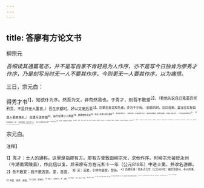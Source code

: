 ```yaml
---
---
---
```

title: 答廖有方论文书
---



柳宗元

*吾细读其通篇笔态，并不是写自家不肯轻易为人作序，亦不是写今日独肯为廖秀才作序，乃是刻写当时无一人不要其作序，今则更无一人要其作序，以为痛愤。*

三日，宗元白：

得秀才书<sup>1】，知欲仆为序。然吾为文，非苟然易也。于秀才，则吾不敢爱<sup>2】。（看他先说自己笔墨异样矜贵，不是并无人要者。）吾在京都时，好以文宠后辈<sup>3】。后辈由吾文知名者，亦为不少焉。（自叙向时，岂曰自家，盖当日实有如是人赖其笔札。）自遭斥逐禁锢<sup>4】，益为轻薄小儿哗嚣<sup>5】，群朋增饰无状<sup>6】，当途人率谓仆垢污重厚<sup>7】，举将去而远之。（自叙近来，岂真有馀污及人？直是齐声群吠，虽受吾宠者，乌知不亦在其中。）今不自料而序秀才<sup>8】，（笔态是紧紧承上二段，一味自写痛愤，并非为秀才计。）秀才无乃未得向时之益<sup>9】，而受后事之累<sup>16】，吾是以惧。洁然盛服而与负途者处<sup>1】，而又何赖焉？（吾惧句，已结过。又沓此一句者，惟《左传》中时有此法。乃痛愤之至，并非为秀才计。）然观秀才勤恳，意甚久远，不为顷刻私利，欲以就文雅，则吾曷敢以让？当为秀才言之<sup>12】。（通篇只此一段，是正答秀才语。“则吾不敢爱”，是自说心头语；“则吾曷敢以让”，是正答秀才语。）然面无显出于今之世，视不为流俗所扇动者，乃以示之。既无以累秀才，亦不增仆之垢骂也，（写不欲示人，又欲示人，纯是痛愤不能自平。）计无宜于此。若果能是，则吾之荒言出矣<sup>13】。（文已毕，再加此三句，断断续续写痛愤不能自平，妙，妙！）

宗元白。

<sup>注释】

<sup>1】秀才：士人的通称。这里是指廖有方。廖有方曾致函柳宗元，求他作序。时柳宗元被贬永州（今湖南零陵县），作此信以复。后来廖有方在元和十一年（公元816年）中进士第，并改名游卿。
<sup>2】吾不敢爱：我不敢吝啬。爱，吝啬。
<sup>3】宠：宠爱，引申为褒奖，赞扬。
<sup>4】自遭斥遂：指永贞元年（公元805年）被贬官邵州、永州的事。
<sup>5】哗嚣：喧哗、谗毁。
<sup>6】无状：无善状。
<sup>7】当途人：当权的人。率：全都。
<sup>8】序秀才：为你（秀才）写序。
<sup>9】向时：从前。
<sup>10】后事：指自己遭贬斥的事。累：连累。
<sup>11】负途者：身陷泥潭的人。途，泥途。这里是用以比喻自己身处政治上的逆境中。
<sup>12】当为秀才言之：这句是说答应为廖有方作序。后柳宗元作有《送诗人廖有方序》，称赞了廖有方的人品和诗作。
<sup>13】荒言：荒唐之言，这是作者的谦词。